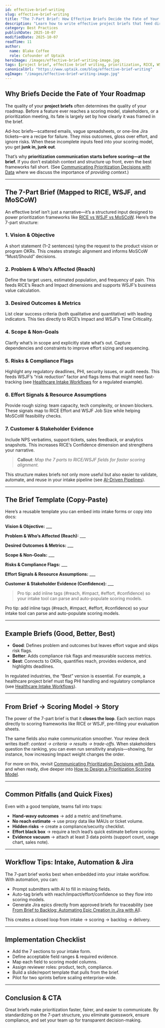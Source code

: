 ```yaml
---
id: effective-brief-writing
slug: effective-brief-writing
title: "The 7-Part Brief: How Effective Briefs Decide the Fate of Your Roadmap"
description: "Learn how to write effective project briefs that feed directly into prioritization frameworks like RICE, WSJF, and MoSCoW—making prioritization faster, clearer, and easier to communicate."
category: Best Practices
publishDate: 2025-10-07
modifiedDate: 2025-10-07
readTime: 11
author:
  name: Blake Coffee
  role: Cofounder of Uptaik
heroImage: /images/effective-brief-writing-image.jpg
tags: [project brief, effective brief writing, prioritization, RICE, WSJF, MoSCoW, intake automation, backlog management, product management]
canonicalUrl: "https://www.uptaik.com/blog/effective-brief-writing"
ogImage: "/images/effective-brief-writing-image.jpg"
---
```


## Why Briefs Decide the Fate of Your Roadmap

The quality of your **project briefs** often determines the quality of your roadmap. Before a feature ever reaches a scoring model, stakeholders, or a prioritization meeting, its fate is largely set by how clearly it was framed in the brief.  

Ad-hoc briefs—scattered emails, vague spreadsheets, or one-line Jira tickets—are a recipe for failure. They miss outcomes, gloss over effort, and ignore risks. When these incomplete inputs feed into your scoring model, you get **junk in, junk out**.  

That’s why **prioritization communication starts before scoring—at the brief.** If you don’t establish context and structure up front, even the best frameworks fall short. (See [Communicating Prioritization Decisions with Data](/blog/communicating-prioritization-decisions) where we discuss the importance of *providing context*.)  

---

## The 7-Part Brief (Mapped to RICE, WSJF, and MoSCoW)

An effective brief isn’t just a narrative—it’s a structured input designed to power prioritization frameworks like [RICE vs WSJF vs MoSCoW](/blog/prioritization-frameworks). Here’s the 7-part structure:  

### 1. Vision & Objective  
A short statement (1–2 sentences) tying the request to the product vision or program OKRs. This creates strategic alignment and informs MoSCoW “Must/Should” decisions.  

### 2. Problem & Who’s Affected (Reach)  
Define the target users, estimated population, and frequency of pain. This feeds RICE’s Reach and Impact dimensions and supports WSJF’s business value calculation.  

### 3. Desired Outcomes & Metrics  
List clear success criteria (both qualitative and quantitative) with leading indicators. This ties directly to RICE’s Impact and WSJF’s Time Criticality.  

### 4. Scope & Non-Goals  
Clarify what’s in scope and explicitly state what’s out. Capture dependencies and constraints to improve effort sizing and sequencing.  

### 5. Risks & Compliance Flags  
Highlight any regulatory deadlines, PHI, security issues, or audit needs. This feeds WSJF’s “risk reduction” factor and flags items that might need fast-tracking (see [Healthcare Intake Workflows](/blog/healthcare-intake-workflows) for a regulated example).  

### 6. Effort Signals & Resource Assumptions  
Provide rough sizing: team capacity, tech complexity, or known blockers. These signals map to RICE Effort and WSJF Job Size while helping MoSCoW feasibility checks.  

### 7. Customer & Stakeholder Evidence  
Include NPS verbatims, support tickets, sales feedback, or analytics snapshots. This increases RICE’s Confidence dimension and strengthens your narrative.  

> **Callout**: *Map the 7 parts to RICE/WSJF fields for faster scoring alignment.*  

This structure makes briefs not only more useful but also easier to validate, automate, and reuse in your intake pipeline (see [AI-Driven Pipelines](/blog/ai-driven-pipelines)).  

---

## The Brief Template (Copy-Paste)

Here’s a reusable template you can embed into intake forms or copy into docs:  

**Vision & Objective:** ___  

**Problem & Who’s Affected (Reach):** ___  

**Desired Outcomes & Metrics:** ___  

**Scope & Non-Goals:** ___  

**Risks & Compliance Flags:** ___  

**Effort Signals & Resource Assumptions:** ___  

**Customer & Stakeholder Evidence (Confidence):** ___  

> Pro tip: add inline tags (#reach, #impact, #effort, #confidence) so your intake tool can parse and auto-populate scoring models.


Pro tip: add inline tags (#reach, #impact, #effort, #confidence) so your intake tool can parse and auto-populate scoring models.  

---

## Example Briefs (Good, Better, Best)

- **Good**: Defines problem and outcomes but leaves effort vague and skips risk flags.  
- **Better**: Adds compliance risk flags and measurable success metrics.  
- **Best**: Connects to OKRs, quantifies reach, provides evidence, and highlights deadlines.  

In regulated industries, the “Best” version is essential. For example, a healthcare project brief must flag PHI handling and regulatory compliance (see [Healthcare Intake Workflows](/blog/healthcare-intake-workflows)).  

---

## From Brief → Scoring Model → Story

The power of the 7-part brief is that it **closes the loop**. Each section maps directly to scoring frameworks like RICE or WSJF, pre-filling your evaluation sheets.  

The same fields also make communication smoother. Your review deck writes itself: *context → criteria → results → trade-offs*. When stakeholders question the ranking, you can even run sensitivity analysis—showing, for instance, how increasing Impact weight changes the order.  

For more on this, revisit [Communicating Prioritization Decisions with Data](/blog/communicating-prioritization-decisions), and when ready, dive deeper into [How to Design a Prioritization Scoring Model](/blog/prioritization-frameworks).  

---

## Common Pitfalls (and Quick Fixes)

Even with a good template, teams fall into traps:  

- **Hand-wavy outcomes** → add a metric and timeframe.  
- **No reach estimate** → use proxy data like MAUs or ticket volume.  
- **Hidden risks** → create a compliance/security checklist.  
- **Effort black box** → require a tech lead’s quick estimate before scoring.  
- **Evidence vacuum** → attach at least 3 data points (support count, usage chart, sales note).  

---

## Workflow Tips: Intake, Automation & Jira

The 7-part brief works best when embedded into your intake workflow. With automation, you can:  

- Prompt submitters with AI to fill in missing fields.  
- Auto-tag briefs with reach/impact/effort/confidence so they flow into scoring models.  
- Generate Jira epics directly from approved briefs for traceability (see [From Brief to Backlog: Automating Epic Creation in Jira with AI](/blog/jira-automation)).  

This creates a closed loop from intake → scoring → backlog → delivery.  

---

## Implementation Checklist

- Add the 7 sections to your intake form.  
- Define acceptable field ranges & required evidence.  
- Map each field to scoring model columns.  
- Assign reviewer roles: product, tech, compliance.  
- Build a slide/report template that pulls from the brief.  
- Pilot for two sprints before scaling enterprise-wide.  

---

## Conclusion & CTA

Great briefs make prioritization faster, fairer, and easier to communicate. By standardizing on the 7-part structure, you eliminate guesswork, ensure compliance, and set your team up for transparent decision-making.  